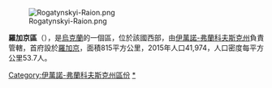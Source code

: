 [[Image:Rogatynskyi-Raion.png|right]]

{{Coord|49|22|48|N|24|38|18|E|display=title}}

'''羅加京區'''（{{lang-uk|Рогатинський район}}），是[[烏克蘭|烏克蘭]]的一個區，位於該國西部，由[[伊萬諾-弗蘭科夫斯克州|伊萬諾-弗蘭科夫斯克州]]負責管轄，首府設於[[羅加京|羅加京]]，面積815平方公里，2015年人口41,974，人口密度每平方公里53.7人。

{{DEFAULTSORT:Рогатинський район}}
[[Category:伊萬諾-弗蘭科夫斯克州區份|Category:伊萬諾-弗蘭科夫斯克州區份]]
[[Category:羅加京區|*]]


{{IvanoFrankivsk-geo-stub}}